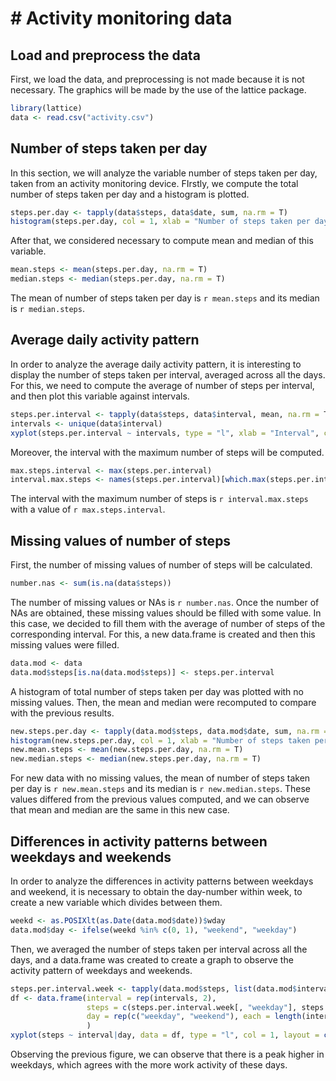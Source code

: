 # Activity monitoring data
========================================================

## Load and preprocess the data

First, we load the data, and preprocessing is not made because it is not necessary. The graphics will be made by the use of the lattice package.

```r
library(lattice)
data <- read.csv("activity.csv")
```

## Number of steps taken per day

In this section, we will analyze the variable number of steps taken per day, taken from an activity monitoring device. FIrstly, we compute the total number of steps taken per day and a histogram is plotted.
```r
steps.per.day <- tapply(data$steps, data$date, sum, na.rm = T)
histogram(steps.per.day, col = 1, xlab = "Number of steps taken per day", main = "Histogram of number of steps taken per day")
```

After that, we considered necessary to compute mean and median of this variable.

```r
mean.steps <- mean(steps.per.day, na.rm = T)
median.steps <- median(steps.per.day, na.rm = T)
```

The mean of number of steps taken per day is `r mean.steps` and its median is `r median.steps`.

## Average daily activity pattern

In order to analyze the average daily activity pattern, it is interesting to display the number of steps taken per interval, averaged across all the days. For this, we need to compute the average of number of steps per interval, and then plot this variable against intervals.

```r
steps.per.interval <- tapply(data$steps, data$interval, mean, na.rm = T)
intervals <- unique(data$interval)
xyplot(steps.per.interval ~ intervals, type = "l", xlab = "Interval", col = 1, ylab = "Number of steps per interval")
```

Moreover, the interval with the maximum number of steps will be computed.
```r
max.steps.interval <- max(steps.per.interval)
interval.max.steps <- names(steps.per.interval)[which.max(steps.per.interval)]
```

The interval with the maximum number of steps is `r interval.max.steps` with a value of `r max.steps.interval`.

## Missing values of number of steps

First, the number of missing values of number of steps will be calculated.
```r
number.nas <- sum(is.na(data$steps))
```

The number of missing values or NAs is `r number.nas`. Once the number of NAs are obtained, these missing values should be filled with some value. In this case, we decided to fill them with the average of number of steps of the corresponding interval. For this, a new data.frame is created and then this missing values were filled. 

```r
data.mod <- data
data.mod$steps[is.na(data.mod$steps)] <- steps.per.interval
```

A histogram of total number of steps taken per day was plotted with no missing values. Then, the mean and median were recomputed to compare with the previous results.

```r
new.steps.per.day <- tapply(data.mod$steps, data.mod$date, sum, na.rm = T)
histogram(new.steps.per.day, col = 1, xlab = "Number of steps taken per day", main = "Histogram of number of steps taken per day")
new.mean.steps <- mean(new.steps.per.day, na.rm = T)
new.median.steps <- median(new.steps.per.day, na.rm = T)
```

For new data with no missing values, the mean of number of steps taken per day is `r new.mean.steps` and its median is `r new.median.steps`. These values differed from the previous values computed, and we can observe that mean and median are the same in this new case.

## Differences in activity patterns between weekdays and weekends

In order to analyze the differences in activity patterns between weekdays and weekend, it is necessary to obtain the day-number within week, to create a new variable which divides between them.
```r
weekd <- as.POSIXlt(as.Date(data.mod$date))$wday
data.mod$day <- ifelse(weekd %in% c(0, 1), "weekend", "weekday")
```

Then, we averaged the number of steps taken per interval across all the days, and a data.frame was created to create a graph to observe the activity pattern of weekdays and weekends.

```r
steps.per.interval.week <- tapply(data.mod$steps, list(data.mod$interval, data.mod$day), mean, na.rm = T)
df <- data.frame(interval = rep(intervals, 2),
                 steps = c(steps.per.interval.week[, "weekday"], steps.per.interval.week[, "weekend"]),
                 day = rep(c("weekday", "weekend"), each = length(intervals))
                 )
xyplot(steps ~ interval|day, data = df, type = "l", col = 1, layout = c(1, 2), xlab = "Interval", ylab = "Number of steps taken per interval")
```

Observing the previous figure, we can observe that there is a peak higher in weekdays, which agrees with the more work activity of these days.




